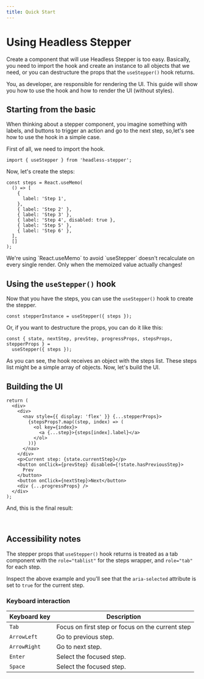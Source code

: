 ```yaml
---
title: Quick Start
---
```



# Using Headless Stepper

Create a component that will use Headless Stepper is too easy. Basically, you need to import the hook and create an instance to all objects that we need, or you can destructure the props that the `useStepper()` hook returns.

You, as developer, are responsible for rendering the UI. This guide will show you how to use the hook and how to render the UI (without styles).

## Starting from the basic

When thinking about a stepper component, you imagine something with labels, and buttons to trigger an action and go to the next step, so,let's see how to use the hook in a simple case.

First of all, we need to import the hook.

```tsx
import { useStepper } from 'headless-stepper';
```

Now, let's create the steps:

```tsx
const steps = React.useMemo(
  () => [
    {
      label: 'Step 1',
    },
    { label: 'Step 2' },
    { label: 'Step 3' },
    { label: 'Step 4', disabled: true },
    { label: 'Step 5' },
    { label: 'Step 6' },
  ],
  []
);
```

<Callout type="warning" emoji="⚠️">
  We're using `React.useMemo` to avoid `useStepper` doesn't recalculate on every
  single render. Only when the memoized value actually changes!
</Callout>

## Using the `useStepper()` hook

Now that you have the steps, you can use the `useStepper()` hook to create the stepper.

```tsx
const stepperInstance = useStepper({ steps });
```

Or, if you want to destructure the props, you can do it like this:

```tsx
const { state, nextStep, prevStep, progressProps, stepsProps, stepperProps } =
  useStepper({ steps });
```

As you can see, the hook receives an object with the steps list. These steps list might be a simple array of objects. Now, let's build the UI.

## Building the UI

```tsx
return (
  <div>
    <div>
      <nav style={{ display: 'flex' }} {...stepperProps}>
        {stepsProps?.map((step, index) => (
          <ol key={index}>
            <a {...step}>{steps[index].label}</a>
          </ol>
        ))}
      </nav>
    </div>
    <p>Current step: {state.currentStep}</p>
    <button onClick={prevStep} disabled={!state.hasPreviousStep}>
      Prev
    </button>
    <button onClick={nextStep}>Next</button>
    <div {...progressProps} />
  </div>
);
```

And, this is the final result:

<br />

<BasicExample />

## Accessibility notes

The stepper props that `useStepper()` hook returns is treated as a tab component with the `role="tablist"` for the steps wrapper, and `role="tab"` for each step.

Inspect the above example and you'll see that the `aria-selected` attribute is set to `true` for the current step.

### Keyboard interaction

| Keyboard key | Description                                      |
| ------------ | ------------------------------------------------ |
| `Tab`        | Focus on first step or focus on the current step |
| `ArrowLeft`  | Go to previous step.                             |
| `ArrowRight` | Go to next step.                                 |
| `Enter`      | Select the focused step.                         |
| `Space`      | Select the focused step.                         |
